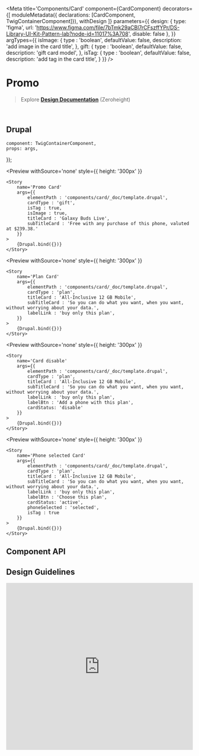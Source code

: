 


<Meta 
    title='Components/Card' 
    component={CardComponent}
    decorators={[
        moduleMetadata({ declarations: [CardComponent, TwigContainerComponent]}),
        withDesign
    ]}
    parameters={{
        design: {
            type: 'figma',
            url: 'https://www.figma.com/file/7bTmk29aCBl7rCFszffYPr/DS-Library-UI-Kit-Pattern-lab?node-id=11017%3A708',
            disable: false
        },
    }}
    argTypes={{
        isImage: {
            type : 'boolean',
            defaultValue: false,
            description: 'add image in the card title',
        },
        gift: {
            type : 'boolean',
            defaultValue: false,
            description: 'gift card model',
        },
        isTag: {
            type : 'boolean',
            defaultValue: false,
            description: 'add tag in the card title',
        }
    }}
/>


# Promo

> Explore **[Design Documentation](https://zeroheight.com/79f1d3365/p/70ccb4--buttons)** (Zeroheight)

<br/>


## Drupal

    component: TwigContainerComponent,
    props: args,
});

<Preview
    withSource='none'
    style={{ height: '300px' }}
>
    <Story 
        name='Promo Card'
        args={{ 
            elementPath : 'components/card/_doc/template.drupal',
            cardType : 'gift',
            isTag : true,
            isImage : true,
            titleCard : 'Galaxy Buds Live',
            subTitleCard : 'Free with any purchase of this phone, valuted at $239.38.'
        }}
    >
        {Drupal.bind({})}
    </Story>
</Preview>

<Preview
    withSource='none'
    style={{ height: '300px' }}
>
    <Story 
        name='Plan Card'
        args={{ 
            elementPath : 'components/card/_doc/template.drupal',
            cardType : 'plan',
            titleCard : 'All-Inclusive 12 GB Mobile',
            subTitleCard : 'So you can do what you want, when you want, without worrying about your data.',
            labelLink : 'buy only this plan',
        }}
    >
        {Drupal.bind({})}
    </Story>
</Preview>

<Preview
    withSource='none'
    style={{ height: '300px' }}
>
    <Story 
        name='Card disable'
        args={{ 
            elementPath : 'components/card/_doc/template.drupal',
            cardType : 'plan',
            titleCard : 'All-Inclusive 12 GB Mobile',
            subTitleCard : 'So you can do what you want, when you want, without worrying about your data.',
            labelLink : 'buy only this plan',
            labelBtn : 'Add a phone with this plan',
            cardStatus: 'disable'
        }}
    >
        {Drupal.bind({})}
    </Story>
</Preview>

<Preview
    withSource='none'
    style={{ height: '300px' }}
>
    <Story 
        name='Phone selected Card'
        args={{ 
            elementPath : 'components/card/_doc/template.drupal',
            cardType : 'plan',
            titleCard : 'All-Inclusive 12 GB Mobile',
            subTitleCard : 'So you can do what you want, when you want, without worrying about your data.',
            labelLink : 'buy only this plan',
            labelBtn : 'Choose this plan',
            cardStatus: 'active',
            phoneSelected : 'selected',
            isTag : true
        }}
    >
        {Drupal.bind({})}
    </Story>
</Preview>

## Component API

<Props of={CardComponent} />


## Design Guidelines

<iframe width='100%' height='450' src='https://www.figma.com/file/7bTmk29aCBl7rCFszffYPr/DS-Library-UI-Kit-Pattern-lab?node-id=11017%3A708' frameBorder='0' allowFullScreen></iframe>